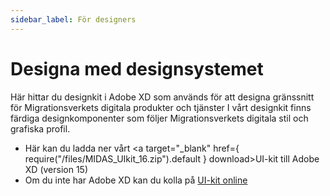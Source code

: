 ```yaml
---
sidebar_label: För designers
---
```


# Designa med designsystemet

Här hittar du designkit i Adobe XD som används för att designa gränssnitt för Migrationsverkets digitala produkter och tjänster
I vårt designkit finns färdiga designkomponenter som följer Migrationsverkets digitala stil och grafiska profil.

- Här kan du ladda ner vårt <a target="\_blank" href={ require("/files/MIDAS_UIkit_16.zip").default } download>UI-kit till Adobe XD (version 15)</a>
- Om du inte har Adobe XD kan du kolla på [UI-kit online](https://xd.adobe.com/view/95ad014c-2540-44e2-9adf-5ad4c8751bbd-c0fe/?hints=off)
